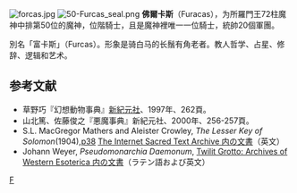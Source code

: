[[File:forcas.jpg|frame]]
[[File:50-Furcas_seal.png|frame]]
'''佛爾卡斯'''（Furacas），为所羅門王72柱魔神中排第50位的魔神，位階騎士，且是魔神裡唯一一位騎士，統帥20個軍團。

別名「富卡斯」（Furcas）。形象是骑白马的长鬚有角老者。教人哲学、占星、修辞、逻辑和艺术。

==参考文献==
* 草野巧『幻想動物事典』[[新紀元社|新紀元社]]、1997年、262頁。
* 山北篤、佐藤俊之『悪魔事典』新紀元社、2000年、256-257頁。
* S.L. MacGregor Mathers and Aleister Crowley, ''The Lesser Key of Solomon''(1904),[http://www.sacred-texts.com/grim/lks/lks05.htm p38]{{WebCite|url=https://www.webcitation.org/66dbvepRp?url=http://www.sacred-texts.com/grim/lks/lks05.htm |date=20120403023119 |dateformat=iso }} [http://www.sacred-texts.com/grim/lks/index.htm The Internet Sacred Text Archive 内の文書]{{Wayback|url=http://www.sacred-texts.com/grim/lks/index.htm |date=20101202152038 }}（英文）
* Johann Weyer, ''Pseudomonarchia Daemonum'', [http://www.esotericarchives.com/solomon/weyer.htm Twilit Grotto: Archives of Western Esoterica 内の文書]{{WebCite|url=https://www.webcitation.org/6IGSsvZjr?url=http://www.esotericarchives.com/solomon/weyer.htm |date=20130721000243 |dateformat=iso }}（ラテン語および英文）

{{所羅門七十二柱魔神}}

[[Category:所羅門七十二柱魔神|F]]